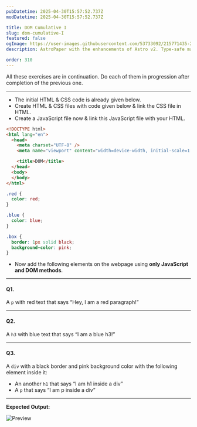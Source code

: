 ```yaml
---
pubDatetime: 2025-04-30T15:57:52.737Z
modDatetime: 2025-04-30T15:57:52.737Z

title: DOM Cumulative I
slug: dom-cumulative-I
featured: false
ogImage: https://user-images.githubusercontent.com/53733092/215771435-25408246-2309-4f8b-a781-1f3d93bdf0ec.png
description: AstroPaper with the enhancements of Astro v2. Type-safe markdown contents, bug fixes and better dev experience etc.

order: 310
---
```



<Admonition variant="note" title="note">
    All these exercises are in continuation. Do each of them in progression after completion of the previous one.
</Admonition>

---

- The initial HTML & CSS code is already given below.
- Create HTML & CSS files with code given below & link the CSS file in HTML.
- Create a JavaScript file now & link this JavaScript file with your HTML.

```html
<!DOCTYPE html>
<html lang="en">
  <head>
    <meta charset="UTF-8" />
    <meta name="viewport" content="width=device-width, initial-scale=1.0" />

    <title>DOM</title>
  </head>
  <body>
  </body>
</html>
```

```css
.red {
  color: red;
}

.blue {
  color: blue;
}

.box {
  border: 1px solid black;
  background-color: pink;
}
```

- Now add the following elements on the webpage using **only JavaScript and DOM methods**.

---

#### Q1.

A `p` with red text that says “Hey, I am a red paragraph!”

---

#### Q2.

A `h3` with blue text that says “I am a blue h3!”

---

#### Q3.

A `div` with a black border and pink background color with the following element inside it:
  - An another `h1` that says “I am h1 inside a div”
  - A `p` that says “I am p inside a div”

---

**Expected Output:**

![Preview](@/assets/images/courses/programming/webdev/js/exercises/dom-cumulative-I/1.png)